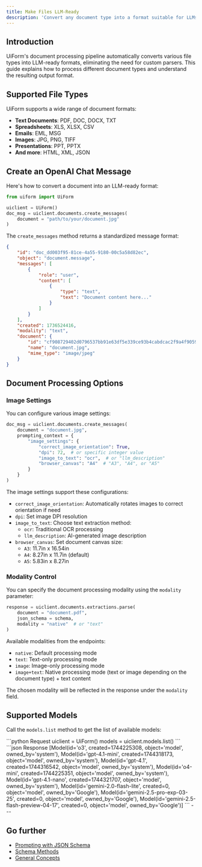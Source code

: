 ```yaml
---
title: Make Files LLM-Ready
description: 'Convert any document type into a format suitable for LLMs'
---
```


## Introduction

UiForm's document processing pipeline automatically converts various file types into LLM-ready formats, eliminating the need for custom parsers. This guide explains how to process different document types and understand the resulting output format.

## Supported File Types

UiForm supports a wide range of document formats:

- **Text Documents**: PDF, DOC, DOCX, TXT
- **Spreadsheets**: XLS, XLSX, CSV
- **Emails**: EML, MSG
- **Images**: JPG, PNG, TIFF
- **Presentations**: PPT, PPTX
- **And more**: HTML, XML, JSON

## Create an OpenAI Chat Message

Here's how to convert a document into an LLM-ready format:

```python
from uiform import UiForm

uiclient = UiForm()
doc_msg = uiclient.documents.create_messages(
    document = "path/to/your/document.jpg"
)
```

The `create_messages` method returns a standardized message format:

```json
{
    "id": "doc_dd003f95-81ce-4a55-9180-00c5a58d82ec",
    "object": "document.message",
    "messages": [
        {
            "role": "user",
            "content": [
                {
                    "type": "text",
                    "text": "Document content here..."
                }
            ]
        }
    ],
    "created": 1736524416,
    "modality": "text",
    "document": {
        "id": "cf908729402d0796537bb91e63df5e339ce93b4cabdcac2f9a4f90592647e130",
        "name": "document.jpg",
        "mime_type": "image/jpeg"
    }
}
```

## Document Processing Options

### Image Settings

You can configure various image settings:

```python
doc_msg = uiclient.documents.create_messages(
    document = "document.jpg",
    prompting_context = {
        "image_settings": {
            "correct_image_orientation": True,
            "dpi": 72,  # or specific integer value
            "image_to_text": "ocr",  # or "llm_description"
            "browser_canvas": "A4"  # "A3", "A4", or "A5"
        }
    }
)
```

The image settings support these configurations:
- `correct_image_orientation`: Automatically rotates images to correct orientation if need
- `dpi`: Set image DPI resolution
- `image_to_text`: Choose text extraction method:
  - `ocr`: Traditional OCR processing
  - `llm_description`: AI-generated image description
- `browser_canvas`: Set document canvas size:
  - `A3`: 11.7in x 16.54in
  - `A4`: 8.27in x 11.7in (default)
  - `A5`: 5.83in x 8.27in

### Modality Control

You can specify the document processing modality using the `modality` parameter:

```python 
response = uiclient.documents.extractions.parse(
    document = "document.pdf",
    json_schema = schema,
    modality = "native"  # or "text"
)
```

Available modalities from the endpoints:
- `native`: Default processing mode
- `text`: Text-only processing mode
- `image`: Image-only processing mode
- `image+text`: Native processing mode (text or image depending on the document type) + text content

The chosen modality will be reflected in the response under the `modality` field.

## Supported Models

Call the `models.list` method to get the list of available models:

<CodeGroup>
```python Request
uiclient = UiForm()
models = uiclient.models.list()
```
```json Response
[Model(id='o3', created=1744225308, object='model', owned_by='system'),
 Model(id='gpt-4.1-mini', created=1744318173, object='model', owned_by='system'),
 Model(id='gpt-4.1', created=1744316542, object='model', owned_by='system'),
 Model(id='o4-mini', created=1744225351, object='model', owned_by='system'),
 Model(id='gpt-4.1-nano', created=1744321707, object='model', owned_by='system'),
 Model(id='gemini-2.0-flash-lite', created=0, object='model', owned_by='Google'),
 Model(id='gemini-2.5-pro-exp-03-25', created=0, object='model', owned_by='Google'),
 Model(id='gemini-2.5-flash-preview-04-17', created=0, object='model', owned_by='Google')]
```
</CodeGroup>
---

## Go further

- [Prompting with JSON Schema](/get-started/prompting-with-the-json-schema)
- [Schema Methods](/get-started/Schema-Methods)
- [General Concepts](/get-started/General-Concepts)